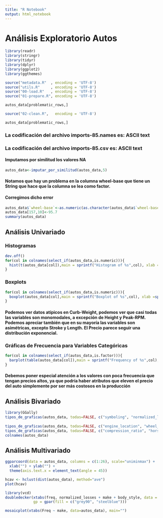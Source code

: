 ---
title: "R Notebook"
output: html_notebook
---

# Análisis Exploratorio Autos #

```{r}
library(readr)
library(stringr)
library(tidyr)
library(dplyr)
library(ggplot2)
library(ggthemes)
```


```{r}
source("metadata.R"  , encoding = 'UTF-8')
source("utils.R"     , encoding = 'UTF-8')
source("00-load.R"   , encoding = 'UTF-8')
source("01-prepare.R", encoding = 'UTF-8')
```
```{r}
autos_data[problematic_rows,]
```
```{r}
source("02-clean.R",   encoding = 'UTF-8')
```
```{r}
autos_data[problematic_rows,]
```

### La codificación del archivo imports-85.names es: ASCII text    
### La codificación del archivo imports-85.csv es: ASCII text 


#### Imputamos por similitud los valores NA
```{r}
autos_data<-imputar_por_similitud(autos_data,5)
```


#### Notamos que hay un problema en la columna wheel-base que tiene un String que hace que la columna se lea como factor.

#### Corregimos dicho error

```{r}
autos_data$`wheel-base`<-as.numeric(as.character(autos_data$`wheel-base`))
autos_data[157,10]<-95.7
summary(autos_data)
```

## Análisis Univariado


### Histogramas
```{r}
dev.off()
for(col in colnames(select_if(autos_data,is.numeric))){
  hist(t(autos_data[col]),main = sprintf("Histogram of %s",col), xlab =sprintf("%s",col))
}
```
### Boxplots
```{r}

for(col in colnames(select_if(autos_data,is.numeric))){
  boxplot(autos_data[col],main = sprintf("Boxplot of %s",col), xlab =sprintf("%s",col))
}
```
#### Podemos ver datos atípicos en Curb-Weight, podemos ver que casi todas las variables son monomodales, a excepción de Height y Peak-RPM. Podemos apreciar también que en su mayoría las variables son asimétricas, excepto Stroke y Length. El Precio parece seguir una distribución exponencial.



### Gráficas de Frecuencia para Variables Categóricas
```{r}
for(col in colnames(select_if(autos_data,is.factor))){
  barplot(table(autos_data[col]),main = sprintf("Frequency of %s",col), xlab =sprintf("%s",col))
}
```

#### Debemos poner especial atención a los valores con poca frecuencia que tengan precios altos, ya que podría haber atributos que eleven el precio del auto simplemente por ser más costosos en la producción


## Análisis Bivariado

```{r}
library(GGally)
tipos_de_graficas(autos_data, todas=FALSE, c("symboling", "normalized_losses", "fuel_type", "aspiration", "num_of_doors", "body_style", "drive_wheels"))
                  
tipos_de_graficas(autos_data, todas=FALSE, c("engine_location", "wheel_base", "length", "width", "height", "curb_weight", "engine_type", "num_of_cylinders", "engine_size", "fuel_system", "bore", "stroke" ))
tipos_de_graficas(autos_data, todas=FALSE, c("compression_ratio", "horsepower", "peak_rpm", "city_mpg", "highway_mpg", "price" ))
colnames(autos_data)
```

## Análisis Multivariado

```{r}
ggparcoord(data = autos_data, columns = c(1:26), scale="uniminmax") + 
  xlab("") + ylab("") +
  theme(axis.text.x = element_text(angle = 45))
```

```{r}
hcav <- hclust(dist(autos_data), method="ave")
plot(hcav)
```


```{r}
library(vcd)
doubledecker(xtabs(freq, normalized_losses + make + body_style, data = autos_data),
             gp = gpar(fill = c("grey90", "steelblue")))
```

```{r}
mosaicplot(xtabs(Freq ~ make, data=autos_data), main="")
```

